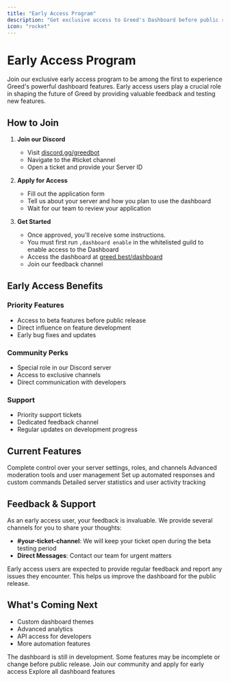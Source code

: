 ```yaml
---
title: "Early Access Program"
description: "Get exclusive access to Greed's Dashboard before public release"
icon: "rocket"
---
```


# Early Access Program

Join our exclusive early access program to be among the first to experience Greed's powerful dashboard features. Early access users play a crucial role in shaping the future of Greed by providing valuable feedback and testing new features.

## How to Join

1. **Join our Discord**
   - Visit [discord.gg/greedbot](https://discord.gg/greedbot)
   - Navigate to the #ticket channel
   - Open a ticket and provide your Server ID

2. **Apply for Access**
   - Fill out the application form
   - Tell us about your server and how you plan to use the dashboard
   - Wait for our team to review your application

3. **Get Started**
   - Once approved, you'll receive some instructions.
   - You must first run `,dashboard enable` in the whitelisted guild to enable access to the Dashboard
   - Access the dashboard at [greed.best/dashboard](https://greed.best/dashboard)
   - Join our feedback channel

## Early Access Benefits

### Priority Features
- Access to beta features before public release
- Direct influence on feature development
- Early bug fixes and updates

### Community Perks
- Special role in our Discord server
- Access to exclusive channels
- Direct communication with developers

### Support
- Priority support tickets
- Dedicated feedback channel
- Regular updates on development progress

## Current Features

<CardGroup cols={2}>
  <Card
    title="Server Management"
    icon="server"
  >
    Complete control over your server settings, roles, and channels
  </Card>
  <Card
    title="Moderation"
    icon="shield"
  >
    Advanced moderation tools and user management
  </Card>
  <Card
    title="Automation"
    icon="zap"
  >
    Set up automated responses and custom commands
  </Card>
  <Card
    title="Analytics"
    icon="chart-bar"
  >
    Detailed server statistics and user activity tracking
  </Card>
</CardGroup>

## Feedback & Support

As an early access user, your feedback is invaluable. We provide several channels for you to share your thoughts:

- **#your-ticket-channel**: We will keep your ticket open during the beta testing period
- **Direct Messages**: Contact our team for urgent matters

<Note>
Early access users are expected to provide regular feedback and report any issues they encounter. This helps us improve the dashboard for the public release.
</Note>

## What's Coming Next

- Custom dashboard themes
- Advanced analytics
- API access for developers
- More automation features

<Warning>
The dashboard is still in development. Some features may be incomplete or change before public release.
</Warning>

<CardGroup cols={2}>
  <Card
    title="Join Discord"
    icon="discord"
    href="https://discord.gg/greedbot"
  >
    Join our community and apply for early access
  </Card>
  <Card
    title="View Features"
    icon="list"
    href="/dashboard/features"
  >
    Explore all dashboard features
  </Card>
</CardGroup> 